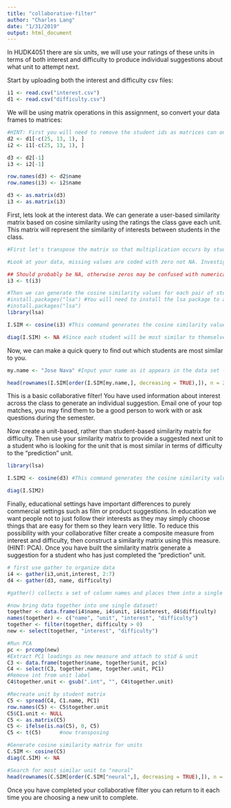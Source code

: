 ```yaml
---
title: "collaborative-filter"
author: "Charles Lang"
date: "1/31/2019"
output: html_document
---
```


In HUDK4051 there are six units, we will use your ratings of these units in terms of both interest and difficulty to produce individual suggestions about what unit to attempt next.

Start by uploading both the interest and difficulty csv files:
```r
i1 <- read.csv("interest.csv")
d1 <- read.csv("difficulty.csv")

```

We will be using matrix operations in this assignment, so convert your data frames to matrices:
```r
#HINT: First you will need to remove the student ids as matrices can only contain one data type. You will then need to rename your row names with the student ids.
d2 <- d1[-c(25, 13, 1), ] 
i2 <- i1[-c(25, 13, 1), ] 

d3 <- d2[-1]
i3 <- i2[-1]

row.names(d3) <- d2$name
row.names(i3) <- i2$name

d3 <- as.matrix(d3)
i3 <- as.matrix(i3)

```

First, lets look at the interest data. We can generate a user-based similarity matrix based on cosine similarity using the ratings the class gave each unit. This matrix will represent the similarity of interests between students in the class.
```r
#First let's transpose the matrix so that multiplication occurs by students rather than units.

#Look at your data, missing values are coded with zero not NA. Investigate cosine similarity and decide whether your missing values should be coded with zeros or NAs. Explain your choice.

## Should probably be NA, otherwise zeros may be confused with numerical value assigned to  level of interest. However, if a large amount of observations contain NAs, these wouldn't be considered in calculating cosine similarity, which would be "wasting" data. So often this decision should be taken considering the trade off of losing data and having "biased" calculations and results. 
i3 <- t(i3)

#Then we can generate the cosine similarity values for each pair of students
#install.packages("lsa") #You will need to install the lsa package to access the cosine command.
#install.packages("lsa")
library(lsa)

I.SIM <- cosine(i3) #This command generates the cosine similarity values as a new matrix. Click on I.SIM in the Global Environment pane to see what it looks like.

diag(I.SIM) <- NA #Since each student will be most similar to themselves we want to remove that information
```

Now, we can make a quick query to find out which students are most similar to you. 
```r
my.name <- "Jose Nava" #Input your name as it appears in the data set - I am using a random person's name bc I wasn't here before 

head(rownames(I.SIM[order(I.SIM[my.name,], decreasing = TRUE),]), n = 2) #This code orders the column of the matrix corresponding to your UNI according to similarity and returns the top two UNI ids for the students who's interests are most similar to yours
```

This is a basic collaborative filter! You have used information about interest across the class to generate an individual suggestion. Email one of your top matches, you may find them to be a good person to work with or ask questions during the semester.

Now create a unit-based, rather than student-based similarity matrix for difficulty. Then use your similarity matrix to provide a suggested next unit to a student who is looking for the unit that is most similar in terms of difficulty to the "prediction" unit. 
```r

library(lsa)

I.SIM2 <- cosine(d3) #This command generates the cosine similarity values as a new matrix. Click on I.SIM in the Global Environment pane to see what it looks like.

diag(I.SIM2) 
```

Finally, educational settings have important differences to purely commercial settings such as film or product suggestions. In education we want people not to just follow their interests as they may simply choose things that are easy for them so they learn very little. To reduce this possibility with your collaborative filter create a composite measure from interest and difficulty, then construct a similarity matrix using this measure. (HINT: PCA). Once you have built the similarity matrix generate a suggestion for a student who has just completed the "prediction" unit.

```r
# first use gather to organize data
i4 <- gather(i3,unit,interest, 2:7)
d4 <- gather(d3, name, difficulty)

#gather() collects a set of column names and places them into a single “key” column. It also collects the cells of those #columns and places them into a single value column.

#now bring data together into one single dataset!
together <- data.frame(i4$name, i4$unit, i4$interest, d4$difficulty)
names(together) <- c("name", "unit", "interest", "difficulty")
together <- filter(together, difficulty > 0)
new <- select(together, "interest", "difficulty")

#Run PCA
pc <- prcomp(new)
#Extract PC1 loadings as new measure and attach to stid & unit
C3 <- data.frame(together$name, together$unit, pc$x)
C4 <- select(C3, together.name, together.unit, PC1)
#Remove int from unit label
C4$together.unit <- gsub(".int", "", C4$together.unit)

#Recreate unit by student matrix
C5 <- spread(C4, C1.name, PC1)
row.names(C5) <- C5$together.unit
C5$C1.unit <- NULL
C5 <- as.matrix(C5)
C5 <- ifelse(is.na(C5), 0, C5)
C5 <- t(C5)      #now transposing 

#Generate cosine similarity matrix for units
C.SIM <- cosine(C5)
diag(C.SIM) <- NA

#Search for most similar unit to "neural"
head(rownames(C.SIM[order(C.SIM["neural",], decreasing = TRUE),]), n = 1)


```

Once you have completed your collaborative filter you can return to it each time you are choosing a new unit to complete.
